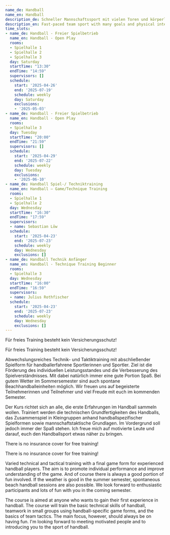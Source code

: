 ```yaml
---
name_de: Handball
name_en: Handball
description_de: Schneller Mannschaftssport mit vielen Toren und körperlichem Einsatz.
description_en: Fast-paced team sport with many goals and physical intensity.
time_slots:
- name_de: Handball - Freier Spielbetrieb
  name_en: Handball - Open Play
  rooms:
  - Spielhalle 1
  - Spielhalle 2
  - Spielhalle 3
  day: Saturday
  startTime: "13:30"
  endTime: "14:59"
  supervisors: []
  schedule:
    start: '2025-04-26'
    end: '2025-07-19'
    schedule: weekly
    day: Saturday
    exclusions:
    - '2025-05-03'
- name_de: Handball - Freier Spielbetrieb
  name_en: Handball - Open Play
  rooms:
  - Spielhalle 3
  day: Tuesday
  startTime: "20:00"
  endTime: "21:59"
  supervisors: []
  schedule:
    start: '2025-04-29'
    end: '2025-07-22'
    schedule: weekly
    day: Tuesday
    exclusions:
    - '2025-06-10'
- name_de: Handball Spiel-/ Techniktraining
  name_en: Handball – Game/Technique Training
  rooms:
  - Spielhalle 1
  - Spielhalle 2
  day: Wednesday
  startTime: "16:30"
  endTime: "17:59"
  supervisors:
  - name: Sebastian Löw
  schedule:
    start: '2025-04-23'
    end: '2025-07-23'
    schedule: weekly
    day: Wednesday
    exclusions: []
- name_de: Handball Technik Anfänger
  name_en: Handball - Technique Training Beginner
  rooms:
  - Spielhalle 3
  day: Wednesday
  startTime: "16:00"
  endTime: "16:59"
  supervisors:
  - name: Julius Rothfischer
  schedule:
    start: '2025-04-23'
    end: '2025-07-23'
    schedule: weekly
    day: Wednesday
    exclusions: []
---
```


<Locale value="de">
 

 Für freies Training besteht kein Versicherungsschutz! 

 Für freies Training besteht kein Versicherungsschutz! 

 Abwechslungsreiches Technik- und Taktiktraining mit abschließender Spielform für
handballerfahrene Sportlerinnen und Sportler. Ziel ist die Förderung des
individuellen Leistungsstandes und die Verbesserung des Spielverständnisses. Mit
dabei natürlich immer eine gute Portion Spaß. Bei gutem Wetter im Sommersemester
sind auch spontane Beachhandballeinheiten möglich. Wir freuen uns auf
begeisterte Teilnehmerinnen und Teilnehmer und viel Freude mit euch im kommenden
Semester. 

 Der Kurs richtet sich an alle, die erste Erfahrungen im Handball sammeln wollen.
Trainiert werden die technischen Grundfertigkeiten des Handballs, das
Zusammenspiel in Kleingruppen anhand handballspezifischer Spielformen sowie
mannschaftstaktische Grundlagen. Im Vordergrund soll jedoch immer der Spaß
stehen. Ich freue mich auf motivierte Leute und darauf, euch den Handballsport
etwas näher zu bringen.

</Locale>
<Locale value="en">
 

 There is no insurance cover for free training! 

 There is no insurance cover for free training! 

 Varied technical and tactical training with a final game form for experienced
handball players. The aim is to promote individual performance and improve
understanding of the game. And of course there is always a good portion of fun
involved. If the weather is good in the summer semester, spontaneous beach
handball sessions are also possible. We look forward to enthusiastic
participants and lots of fun with you in the coming semester. 

 The course is aimed at anyone who wants to gain their first experience in
handball. The course will train the basic technical skills of handball, teamwork
in small groups using handball-specific game forms, and the basics of team
tactics. The main focus, however, should always be on having fun. I'm looking
forward to meeting motivated people and to introducing you to the sport of
handball.

</Locale>
